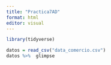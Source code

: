 ```yaml
---
title: "Practica7AD"
format: html
editor: visual
---
```


```r
library(tidyverse)
```

```r
datos = read_csv("data_comercio.csv")
datos %>%  glimpse
```

